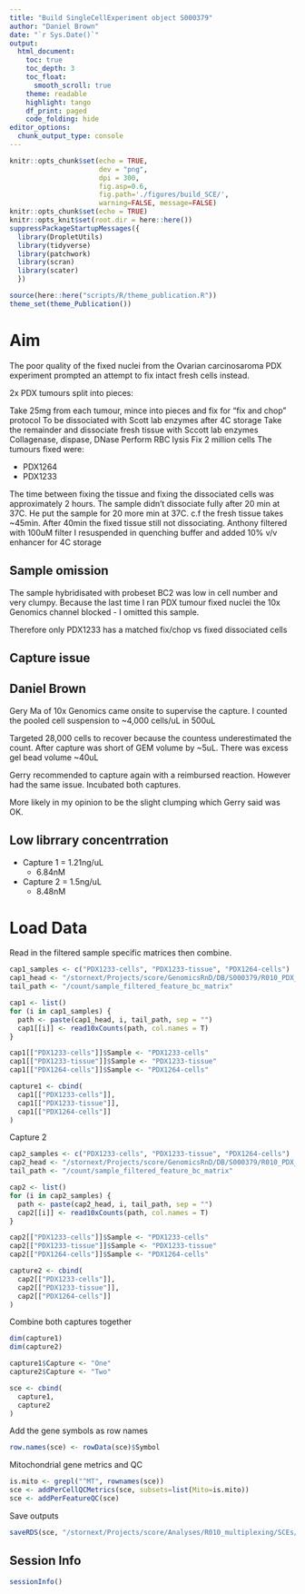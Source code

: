 ```yaml
---
title: "Build SingleCellExperiment object S000379"
author: "Daniel Brown"
date: "`r Sys.Date()`"
output:
  html_document:
    toc: true
    toc_depth: 3
    toc_float:
      smooth_scroll: true
    theme: readable
    highlight: tango 
    df_print: paged
    code_folding: hide
editor_options: 
  chunk_output_type: console
---
```


```r
knitr::opts_chunk$set(echo = TRUE,
                      dev = "png",
                      dpi = 300,
                      fig.asp=0.6, 
                      fig.path='./figures/build_SCE/',
                      warning=FALSE, message=FALSE)
knitr::opts_chunk$set(echo = TRUE)
knitr::opts_knit$set(root.dir = here::here())
suppressPackageStartupMessages({
  library(DropletUtils)
  library(tidyverse)
  library(patchwork)
  library(scran)
  library(scater)
  })

source(here::here("scripts/R/theme_publication.R"))
theme_set(theme_Publication())
```

# Aim

The poor quality of the fixed nuclei from the Ovarian carcinosaroma PDX experiment prompted an attempt to fix intact fresh cells instead.

2x PDX tumours split into pieces:

Take 25mg from each tumour, mince into pieces and fix for "fix and chop" protocol
To be dissociated with Scott lab enzymes after 4C storage
Take the remainder and dissociate fresh tissue with Sccott lab enzymes 
Collagenase, dispase, DNase
Perform RBC lysis
Fix 2 million cells
The tumours fixed were:

* PDX1264
* PDX1233

The time between fixing the tissue and fixing the dissociated cells was approximately 2 hours.
The sample didn't dissociate fully after 20 min at 37C.
He put the sample for 20 more min at 37C. c.f the fresh tissue takes ~45min.
After 40min the fixed tissue still not dissociating. Anthony filtered with 100uM filter
I resuspended in quenching buffer and added 10% v/v enhancer for 4C storage

## Sample omission

The sample hybridisated with probeset BC2 was low in cell number and very clumpy. Because the last time I ran PDX tumour fixed nuclei the 10x Genomics channel blocked - I omitted this sample.

Therefore only PDX1233 has a matched fix/chop vs fixed dissociated cells

## Capture issue

Daniel Brown
-
Gery Ma of 10x Genomics came onsite to supervise the capture. I counted the pooled cell suspension to ~4,000 cells/uL in 500uL

Targeted 28,000 cells to recover because the countess underestimated the count. After capture was short of GEM volume by ~5uL. There was excess gel bead volume ~40uL

Gerry recommended to capture again with a reimbursed reaction. However had the same issue. Incubated both captures.

More likely in my opinion to be the slight clumping which Gerry said was OK.

## Low librrary concentrration

* Capture 1 = 1.21ng/uL
  + 6.84nM
* Capture 2 = 1.5ng/uL
  + 8.48nM

# Load Data

Read in the filtered sample specific matrices then combine.

```r
cap1_samples <- c("PDX1233-cells", "PDX1233-tissue", "PDX1264-cells")
cap1_head <- "/stornext/Projects/score/GenomicsRnD/DB/S000379/R010_PDX_FLEX-1/outs/per_sample_outs/"
tail_path <- "/count/sample_filtered_feature_bc_matrix"

cap1 <- list()
for (i in cap1_samples) {
  path <- paste(cap1_head, i, tail_path, sep = "")
  cap1[[i]] <- read10xCounts(path, col.names = T)
}

cap1[["PDX1233-cells"]]$Sample <- "PDX1233-cells"
cap1[["PDX1233-tissue"]]$Sample <- "PDX1233-tissue"
cap1[["PDX1264-cells"]]$Sample <- "PDX1264-cells"

capture1 <- cbind(
  cap1[["PDX1233-cells"]],
  cap1[["PDX1233-tissue"]],
  cap1[["PDX1264-cells"]]
)
```

Capture 2

```r
cap2_samples <- c("PDX1233-cells", "PDX1233-tissue", "PDX1264-cells")
cap2_head <- "/stornext/Projects/score/GenomicsRnD/DB/S000379/R010_PDX_FLEX-2/outs/per_sample_outs/"
tail_path <- "/count/sample_filtered_feature_bc_matrix"

cap2 <- list()
for (i in cap2_samples) {
  path <- paste(cap2_head, i, tail_path, sep = "")
  cap2[[i]] <- read10xCounts(path, col.names = T)
}

cap2[["PDX1233-cells"]]$Sample <- "PDX1233-cells"
cap2[["PDX1233-tissue"]]$Sample <- "PDX1233-tissue"
cap2[["PDX1264-cells"]]$Sample <- "PDX1264-cells"

capture2 <- cbind(
  cap2[["PDX1233-cells"]],
  cap2[["PDX1233-tissue"]],
  cap2[["PDX1264-cells"]]
)
```

Combine both captures together

```r
dim(capture1)
dim(capture2)

capture1$Capture <- "One"
capture2$Capture <- "Two"

sce <- cbind(
  capture1,
  capture2
)
```

Add the gene symbols as row names

```r
row.names(sce) <- rowData(sce)$Symbol
```

Mitochondrial gene metrics and QC

```r
is.mito <- grepl("^MT", rownames(sce))
sce <- addPerCellQCMetrics(sce, subsets=list(Mito=is.mito))
sce <- addPerFeatureQC(sce)
```

Save outputs

```r
saveRDS(sce, "/stornext/Projects/score/Analyses/R010_multiplexing/SCEs/PDX/S000379_basic.sce.rds")
```

## Session Info

```r
sessionInfo()
```
